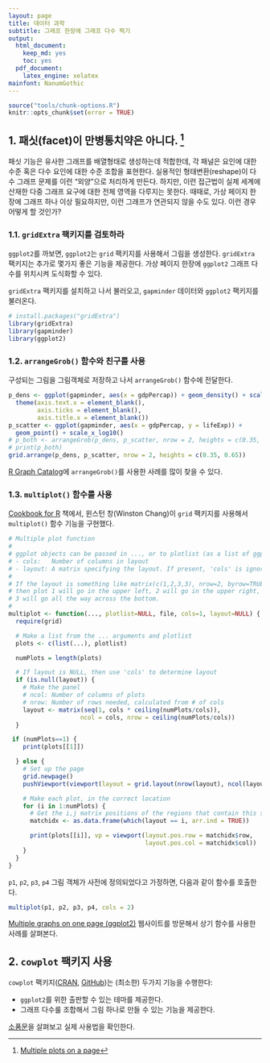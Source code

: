 ```yaml
---
layout: page
title: 데이터 과학
subtitle: 그래프 한장에 그래프 다수 찍기
output:
  html_document: 
    keep_md: yes
    toc: yes
  pdf_document:
    latex_engine: xelatex
mainfont: NanumGothic
---
```


```r
source("tools/chunk-options.R")
knitr::opts_chunk$set(error = TRUE)
```

## 1. 패싯(facet)이 만병통치약은 아니다. [^viz-multiple-plots]

[^viz-multiple-plots]: [Multiple plots on a page](https://stat545-ubc.github.io/block020_multiple-plots-on-a-page.html)

패싯 기능은 유사한 그래프를 배열형태로 생성하는데 적합한데, 각 패널은 요인에 대한 수준 혹은 다수 요인에 대한 
수준 조합을 표현한다. 실용적인 형태변환(reshape)이 다수 그래프 문제를 이런 "외양"으로 처리하게 만든다.
하지만, 이런 접근법이 실제 세계에 산재한 다중 그래프 요구에 대한 전체 영역을 다루지는 못한다.
때때로, 가상 페이지 한장에 그래프 하나 이상 필요하지만, 이런 그래프가 연관되지 않을 수도 있다.
이런 경우 어떻게 할 것인가?

### 1.1. `gridExtra` 팩키지를 검토하라 

`ggplot2`를 까보면, `ggplot2`는 `grid` 팩키지를 사용해서 그림을 생성한다.
`gridExtra` 팩키지는 추가로 몇가지 좋은 기능을 제공한다. 가상 페이지 한장에 `ggplot2` 그래프 다수를
위치시켜 도식화할 수 있다.

`gridExtra` 팩키지를 설치하고 나서 불러오고, `gapminder` 데이터와 `ggplot2` 팩키지를 불러온다.

```r
# install.packages("gridExtra")
library(gridExtra)
library(gapminder)
library(ggplot2)
```

### 1.2. `arrangeGrob()` 함수와 친구를 사용

구성되는 그림을 그림객체로 저장하고 나서 `arrangeGrob()` 함수에 전달한다.

```r
p_dens <- ggplot(gapminder, aes(x = gdpPercap)) + geom_density() + scale_x_log10() +
  theme(axis.text.x = element_blank(),
        axis.ticks = element_blank(),
        axis.title.x = element_blank())
p_scatter <- ggplot(gapminder, aes(x = gdpPercap, y = lifeExp)) +
  geom_point() + scale_x_log10()
# p_both <- arrangeGrob(p_dens, p_scatter, nrow = 2, heights = c(0.35, 0.65))
# print(p_both)
grid.arrange(p_dens, p_scatter, nrow = 2, heights = c(0.35, 0.65))
```

[R Graph Catalog](http://shinyapps.stat.ubc.ca/r-graph-catalog/)에 `arrangeGrob()`를 사용한 사례를 많이 찾을 수 있다.

### 1.3. `multiplot()` 함수를 사용 

[Cookbook for R](http://www.cookbook-r.com/) 책에서, 윈스턴 창(Winston Chang)이 `grid` 팩키지를 사용해서
`multiplot()` 함수 기능을 구현했다.

```r
# Multiple plot function
#
# ggplot objects can be passed in ..., or to plotlist (as a list of ggplot objects)
# - cols:   Number of columns in layout
# - layout: A matrix specifying the layout. If present, 'cols' is ignored.
#
# If the layout is something like matrix(c(1,2,3,3), nrow=2, byrow=TRUE),
# then plot 1 will go in the upper left, 2 will go in the upper right, and
# 3 will go all the way across the bottom.
#
multiplot <- function(..., plotlist=NULL, file, cols=1, layout=NULL) {
  require(grid)

  # Make a list from the ... arguments and plotlist
  plots <- c(list(...), plotlist)

  numPlots = length(plots)

  # If layout is NULL, then use 'cols' to determine layout
  if (is.null(layout)) {
    # Make the panel
    # ncol: Number of columns of plots
    # nrow: Number of rows needed, calculated from # of cols
    layout <- matrix(seq(1, cols * ceiling(numPlots/cols)),
                    ncol = cols, nrow = ceiling(numPlots/cols))
  }

 if (numPlots==1) {
    print(plots[[1]])

  } else {
    # Set up the page
    grid.newpage()
    pushViewport(viewport(layout = grid.layout(nrow(layout), ncol(layout))))

    # Make each plot, in the correct location
    for (i in 1:numPlots) {
      # Get the i,j matrix positions of the regions that contain this subplot
      matchidx <- as.data.frame(which(layout == i, arr.ind = TRUE))

      print(plots[[i]], vp = viewport(layout.pos.row = matchidx$row,
                                      layout.pos.col = matchidx$col))
    }
  }
}
```

`p1`, `p2`, `p3`, `p4` 그림 객체가 사전에 정의되었다고 가정하면, 다음과 같이
함수를 호출한다.


```r
multiplot(p1, p2, p3, p4, cols = 2)
```

[Multiple graphs on one page (ggplot2)](http://www.cookbook-r.com/Graphs/Multiple_graphs_on_one_page_(ggplot2)/)
웹사이트를 방문해서 상기 함수를 사용한 사례를 살펴본다.

## 2. `cowplot` 팩키지 사용

`cowplot` 팩키지([CRAN](https://cran.r-project.org/web/packages/cowplot/index.html),
	[GitHub](https://github.com/wilkelab/cowplot))는 (최소한) 두가지 기능을 수행한다:

- `ggplot2`를 위한 출판할 수 있는 테마를 제공한다.
- 그래프 다수룰 조합해서 그림 하나로 만들 수 있는 기능을 제공한다.

[소품문](https://cran.r-project.org/web/packages/cowplot/vignettes/introduction.html)을 살펴보고 실제 사용법을 확인한다.





